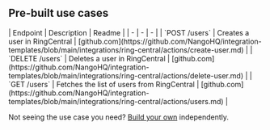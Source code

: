 
## Pre-built use cases

<AccordionGroup>


<Accordion title="Users">
| Endpoint | Description | Readme |
| - | - | - |
| `POST /users` | Creates a user in RingCentral | [github.com](https://github.com/NangoHQ/integration-templates/blob/main/integrations/ring-central/actions/create-user.md) |
| `DELETE /users` | Deletes a user in RingCentral | [github.com](https://github.com/NangoHQ/integration-templates/blob/main/integrations/ring-central/actions/delete-user.md) |
| `GET /users` | Fetches the list of users from RingCentral | [github.com](https://github.com/NangoHQ/integration-templates/blob/main/integrations/ring-central/actions/users.md) |
</Accordion>

</AccordionGroup>

<Tip>Not seeing the use case you need? [Build your own](https://nango.dev/slack) independently.</Tip>
